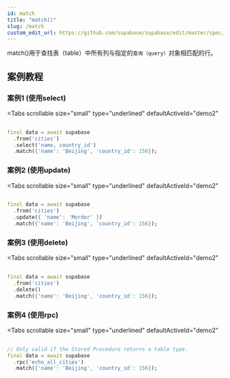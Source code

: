 ```yaml
---
id: match
title: "match()"
slug: /match
custom_edit_url: https://github.com/supabase/supabase/edit/master/spec/supabase_dart_v1.yml
---
```


match()用于查找表（table）中所有列与指定的`查询（query）`对象相匹配的行。



## 案例教程
### 案例1 (使用select)

<Tabs
  scrollable
  size="small"
  type="underlined"
  defaultActiveId="demo2"
>

<TabPanel id="demo2" label="使用方法">

```dart
                                                                              
final data = await supabase
  .from('cities')
  .select('name, country_id')
  .match({'name': 'Beijing', 'country_id': 156});
```
</TabPanel>
</Tabs>


### 案例2 (使用update)

<Tabs
  scrollable
  size="small"
  type="underlined"
  defaultActiveId="demo2"
>

<TabPanel id="demo2" label="使用方法">

```dart
                                                                              
final data = await supabase
  .from('cities')
  .update({ 'name': 'Mordor' })
  .match({'name': 'Beijing', 'country_id': 156});
```
</TabPanel>
</Tabs>




### 案例3 (使用delete)

<Tabs
  scrollable
  size="small"
  type="underlined"
  defaultActiveId="demo2"
>

<TabPanel id="demo2" label="使用方法">

```dart
                                                                              
final data = await supabase
  .from('cities')
  .delete()
  .match({'name': 'Beijing', 'country_id': 156});
```
</TabPanel>
</Tabs>


### 案例4 (使用rpc)

<Tabs
  scrollable
  size="small"
  type="underlined"
  defaultActiveId="demo2"
>

<TabPanel id="demo2" label="使用方法">

```dart
                                                                              
// Only valid if the Stored Procedure returns a table type.
final data = await supabase
  .rpc('echo_all_cities')
  .match({'name': 'Beijing', 'country_id': 156});
```
</TabPanel>
</Tabs>
